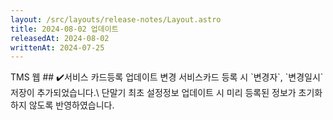 ```yaml
---
layout: /src/layouts/release-notes/Layout.astro
title: 2024-08-02 업데이트
releasedAt: 2024-08-02
writtenAt: 2024-07-25
---
```


        
<Frame>       
<Badge style={'TMS'}>TMS 웹</Badge>
## ✔️서비스 카드등록 업데이트 변경
서비스카드 등록 시 `변경자`, `변경일시` 저장이 추가되었습니다.\
단말기 최초 설정정보 업데이트 시 미리 등록된 정보가 초기화하지 않도록 반영하였습니다. 
<br/>
</Frame>